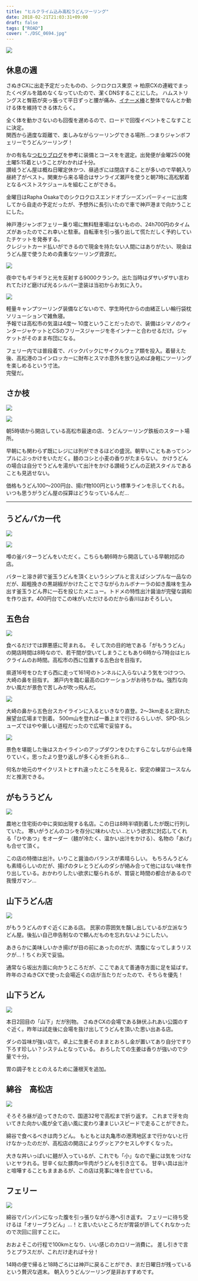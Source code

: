 ---
title: "ヒルクライム込み高松うどんツーリング"
date: 2018-02-21T21:03:31+09:00
draft: false
tags: ["ROAD"]
cover: "./DSC_0694.jpg"
---

![ ](./DSC_0694.jpg)

## 休息の週

さぬきCXに出走予定だったものの、シクロクロス東京 → 柏原CXの連戦でまったくペダルを踏めなくなっていたので、潔くDNSすることにした。
ハムストリングスと臀筋が突っ張って平日ずっと腰が痛み、[イナーメ棒](http://amzn.to/2CA76ml)と整体でなんとか動ける体を維持できる体たらく。

全く体を動かさないのも回復を遅めるので、ロードで回復イベントをこなすことに決定。\
関西から適度な距離で、楽しみながらツーリングできる場所…つまりジャンボフェリーでうどんツーリング！

かの有名な[つむりブログ](http://tsumuri5.com/blog-entry-476.html)を参考に装備とコースをを選定。出発便が金曜25:00発土曜5:15着ということがわかれば十分。\
讃岐うどん屋は概ね日曜定休かつ、昼過ぎには閉店することが多いので早朝入り昼終了がベスト。関東から来る場合はサンライズ瀬戸を使うと朝7時に高松駅着となるベストスケジュールを組むことができる。

金曜日はRapha Osakaでのシクロクロスエンドオブシーズンパーティーに出席してから自走の予定だったが、予想外に長引いたので車で神戸港まで向かうことにした。

神戸港ジャンボフェリー乗り場に無料駐車場はないものの、24h700円のタイムズがあったのでこれ幸いと駐車。自転車を引っ張り出して慌ただしく予約していたチケットを発券する。\
クレジットカード払いができるので現金を持たない人間にはありがたい、現金はうどん屋で使うための貴重なツーリング資源だ。

![ ](./DSC_0689.jpg)

夜中でもギラギラと光を反射する9000クランク。出た当時はダサいダサい言われてたけど磨けば光るシルバー塗装は当初からお気に入り。

![ ](./DSC_0691.jpg)

軽量キャンプツーリング装備などないので、学生時代からの由緒正しい輪行袋枕ソリューションで雑魚寝。\
予報では高松市の気温は4度～ 10度ということだったので、装備はシマノのウィンタージャケットとCSのフリースジャージを冬インナーと合わせるだけ。ジャケットがそのまま布団になる。

フェリー内では普段着で、バックパックにサイクルウェア類を投入。着替えた後、高松港のコインロッカーに財布とスマホ意外を放り込めば身軽にツーリングを楽しめるという寸法。\
完璧だ。

## さか枝

![ ](./DSC_0692.jpg)

![ ](./DSC_0693.jpg)

朝5時頃から開店している高松市最速の店、うどんツーリング鉄板のスタート場所。

早朝にも関わらず既にレジには列ができるほどの盛況。朝早いこともあってシンプルにぶっかけをいただく。麺のコシと小麦の香りがたまらない。
かけうどんの場合は自分でうどんを湯がいて出汁をかける讃岐うどんの正統スタイルであることも見逃せない。

価格もうどん100〜200円台、揚げ物100円という標準ラインを示してくれる。いつも思うがうどん屋の採算はどうなっているんだ…

<LinkBox url="https://goo.gl/maps/gzn6UYrMdBPotSyP7" />

---

## うどんバカ一代

![ ](./DSC_0695.jpg)

![ ](./DSC_0694.jpg)

噂の釜バターうどんをいただく。こちらも朝6時から開店している早朝対応の店。

バターと溶き卵で釜玉うどんを頂くというシンプルと言えばシンプルな一品なのだが、超粗挽きの黒胡椒がかけたことでさながらカルボナーラの如き風味を生み出す釜玉うどん界に一石を投じたメニュー。トドメの特性出汁醤油が完璧な調和を作り出す。400円台でこの味がいただけるのだから香川はおそろしい。

<LinkBox url="https://g.page/udonbakaichidai?share" />

## 五色台

![ ](./DSC_0696.jpg)

食べるだけでは罪悪感に苛まれる。
そして次の目的地である「がもううどん」の開店時間は8時なので、若干間が空いてしまうこともあり6時から7時台はヒルクライムのお時間。高松市の西に位置する五色台を目指す。

県道16号をひたすら西に走って161号のトンネルに入らないよう気をつけつつ、大崎の鼻を目指す。
瀬戸内を臨む最高のロケーションがお待ちかね。強烈な向かい風だが景色で苦しみが吹っ飛んだ。

![ ](./DSC_0697.jpg)

大崎の鼻から五色台スカイラインに入るといきなり直登。2〜3km走ると寂れた展望台広場まで到着。
500m山を登れば一番上まで行けるらしいが、SPD-SLシューズではやや厳しい道程だったので広場で妥協する。

![ ](./DSC_0699.jpg)

景色を堪能した後はスカイラインのアップダウンをひたすらこなしながら山を降りていく。思ったより登り返しが多く心を折られる…

何名か地元のサイクリストとすれ違ったところを見ると、安定の練習コースなんだと推測できる。

<LinkBox url="https://goo.gl/maps/xbNLW7ZbjCwdmxPMA" />

## がもううどん

![ ](./DSC_0700.jpg)

農地と住宅街の中に突如出現する名店。この日は8時半頃到着したが既に行列していた。
寒いがうどんのコシを存分に味わいたい…という欲求に対応してくれる「ひやあつ」をオーダー（麺が冷たく、温かい出汁をかける）、名物の「あげ」も合せて頂く。

この店の特徴は出汁。いりこと醤油のバランスが素晴らしい。
もちろんうどんも素晴らしいのだが、揚げのタレとうどんのダシが絡み合って他にはない味を作り出している。おかわりしたい欲求に駆られるが、胃袋と時間の都合があるので我慢ガマン…

<LinkBox url="https://goo.gl/maps/3Qe36zRcXXcJsNF19" />

## 山下うどん店

![ ](./DSC_0701.jpg)

がもううどんのすぐ近くにある店。
民家の雰囲気を醸し出しているが立派なうどん屋。後払い自己申告制なので頼んだものを忘れないようにしたい。

あきらかに美味しいかき揚げが目の前にあったのだが、満腹になってしまうリスクが…！ちくわ天で妥協。

通常なら坂出方面に向かうところだが、ここであえて善通寺方面に足を延ばす。
昨年のさぬきCXで使った会場近くの店が当たりだったので、そちらを優先！

<LinkBox url="https://goo.gl/maps/VNWdJv7LL7kv3GPL9" />

## 山下うどん

![ ](./DSC_0702.jpg)

本日2回目の「山下」だが別物。
さぬきCXの会場である鉢伏ふれあい公園のすぐ近く。昨年は試走後に会場を抜け出してうどんを頂いた思い出ある店。

ダシの旨味が強い店で。卓上に生姜そのままとおろし金が置いてあり自分ですり下ろす珍しい？システムとなっている。
おろしたての生姜は香りが強いので少量で十分。

胃の調子をととのえるために蓮根天を追加。

<LinkBox url="https://goo.gl/maps/E37SzVm1Y3JyvxHa9" />

## 綿谷　高松店

![ ](./DSC_0703.jpg)

そろそろ昼が迫ってきたので、国道32号で高松まで折り返す。
これまで牙を向いてきた向かい風が全て追い風に変わり凄まじいスピードで走ることができた。

綿谷で食べるべきは肉うどん。
もともとは丸亀市の港湾地区まで行かないと行けなかったのだが、高松店の開店によりグッとアクセスしやすくなった。

大きな丼いっぱいに麺が入っているが、これでも「小」なので量には気をつけないとヤラれる。甘辛く似た豚肉or牛肉がうどんを引き立てる。
甘辛い具は出汁と喧嘩することもままあるが、この店は見事に味を合せている。

<LinkBox url="https://goo.gl/maps/VzsibdtEjNLpxhhF9" />

## フェリー

![ ](./DSC_0705.jpg)

綿谷でパンパンになった腹を引っ張りながら港へ引き返す。
フェリーに待ち受けるは「オリーブうどん」…！と言いたいところだが胃袋が許してくれなかったので次回に回すことに。

おおよそこの行程で100kmとなり、いい感じのカロリー消費に。
差し引きで言うとプラスだが、これだけ走れば十分！

14時の便で帰ると18時ごろには神戸に戻ることができ、まだ日曜日が残っているという贅沢な週末。
朝入りうどんツーリング是非おすすめです。

<LinkBox url="https://www.strava.com/activities/1411117008/embed/d47d0732e75a8dc95988b0cf0696cb662873aa16" />

<LinkBox isAmazonLink url="https://www.amazon.co.jp/dp/B007A9DRH2/" />
